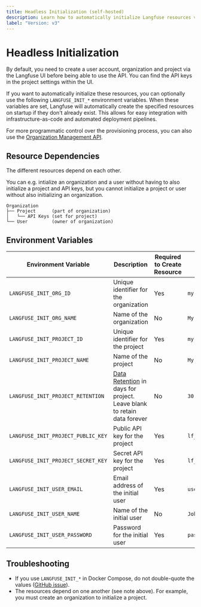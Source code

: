 ```yaml
---
title: Headless Initialization (self-hosted)
description: Learn how to automatically initialize Langfuse resources via environment variables.
label: "Version: v3"
---
```


# Headless Initialization

By default, you need to create a user account, organization and project via the Langfuse UI before being able to use the API. You can find the API keys in the project settings within the UI.

If you want to automatically initialize these resources, you can optionally use the following `LANGFUSE_INIT_*` environment variables. When these variables are set, Langfuse will automatically create the specified resources on startup if they don't already exist. This allows for easy integration with infrastructure-as-code and automated deployment pipelines.

<Callout type="info">

For more programmatic control over the provisioning process, you can also use the [Organization Management API](/self-hosting/organization-management-api).

</Callout>

## Resource Dependencies

The different resources depend on each other.

You can e.g. intialize an organization and a user without having to also initialize a project and API keys, but you cannot initialize a project or user without also initializing an organization.

```
Organization
├── Project      (part of organization)
│   └── API Keys (set for project)
└── User         (owner of organization)
```

## Environment Variables

| Environment Variable               | Description                                                                                    | Required to Create Resource | Example            |
| ---------------------------------- | ---------------------------------------------------------------------------------------------- | --------------------------- | ------------------ |
| `LANGFUSE_INIT_ORG_ID`             | Unique identifier for the organization                                                         | Yes                         | `my-org`           |
| `LANGFUSE_INIT_ORG_NAME`           | Name of the organization                                                                       | No                          | `My Org`           |
| `LANGFUSE_INIT_PROJECT_ID`         | Unique identifier for the project                                                              | Yes                         | `my-project`       |
| `LANGFUSE_INIT_PROJECT_NAME`       | Name of the project                                                                            | No                          | `My Project`       |
| `LANGFUSE_INIT_PROJECT_RETENTION`  | [Data Retention](/docs/data-retention) in days for project. Leave blank to retain data forever | No                          | `30`               |
| `LANGFUSE_INIT_PROJECT_PUBLIC_KEY` | Public API key for the project                                                                 | Yes                         | `lf_pk_1234567890` |
| `LANGFUSE_INIT_PROJECT_SECRET_KEY` | Secret API key for the project                                                                 | Yes                         | `lf_sk_1234567890` |
| `LANGFUSE_INIT_USER_EMAIL`         | Email address of the initial user                                                              | Yes                         | `user@example.com` |
| `LANGFUSE_INIT_USER_NAME`          | Name of the initial user                                                                       | No                          | `John Doe`         |
| `LANGFUSE_INIT_USER_PASSWORD`      | Password for the initial user                                                                  | Yes                         | `password123`      |

## Troubleshooting

- If you use `LANGFUSE_INIT_*` in Docker Compose, do not double-quote the values ([GitHub issue](https://github.com/langfuse/langfuse/issues/3398)).
- The resources depend on one another (see note above). For example, you must create an organization to initialize a project.
